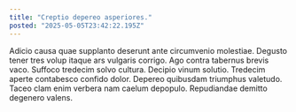 ```yaml
---
title: "Creptio depereo asperiores."
posted: "2025-05-05T23:42:22.195Z"
---
```


Adicio causa quae supplanto deserunt ante circumvenio molestiae. Degusto tener tres volup itaque ars vulgaris corrigo. Ago contra tabernus brevis vaco.
Suffoco tredecim solvo cultura. Decipio vinum solutio. Tredecim aperte contabesco confido dolor.
Depereo quibusdam triumphus valetudo. Taceo clam enim verbera nam caelum depopulo. Repudiandae demitto degenero valens.
